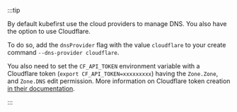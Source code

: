 :::tip

By default kubefirst use the cloud providers to manage DNS. You also have the option to use Cloudflare.

To do so, add the `dnsProvider` flag with the value `cloudflare` to your create command `--dns-provider cloudflare`.

You also need to set the `CF_API_TOKEN` environment variable with a Cloudflare token (`export CF_API_TOKEN=xxxxxxxxx`) having the `Zone.Zone`, and `Zone.DNS` edit permission. More information on Cloudflare token creation [in their documentation](https://developers.cloudflare.com/fundamentals/api/get-started/create-token/).

:::

